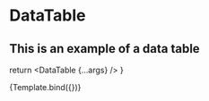 

<Meta title="Templates / Table View" component={DataTable} />

# DataTable

## This is an example of a data table

  return <DataTable {...args} />
}

<Preview withToolbar>
  <Story name="Example" args={{}}>
    {Template.bind({})}
  </Story>
</Preview>

<Props of={DataTable} />
